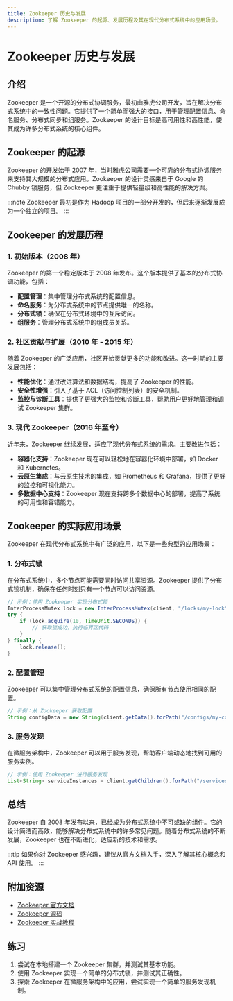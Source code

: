 ```yaml
---
title: Zookeeper 历史与发展
description: 了解 Zookeeper 的起源、发展历程及其在现代分布式系统中的应用场景。
---
```


# Zookeeper 历史与发展

## 介绍

Zookeeper 是一个开源的分布式协调服务，最初由雅虎公司开发，旨在解决分布式系统中的一致性问题。它提供了一个简单而强大的接口，用于管理配置信息、命名服务、分布式同步和组服务。Zookeeper 的设计目标是高可用性和高性能，使其成为许多分布式系统的核心组件。

## Zookeeper 的起源

Zookeeper 的开发始于 2007 年，当时雅虎公司需要一个可靠的分布式协调服务来支持其大规模的分布式应用。Zookeeper 的设计灵感来自于 Google 的 Chubby 锁服务，但 Zookeeper 更注重于提供轻量级和高性能的解决方案。

:::note
Zookeeper 最初是作为 Hadoop 项目的一部分开发的，但后来逐渐发展成为一个独立的项目。
:::

## Zookeeper 的发展历程

### 1. 初始版本（2008 年）

Zookeeper 的第一个稳定版本于 2008 年发布。这个版本提供了基本的分布式协调功能，包括：

- **配置管理**：集中管理分布式系统的配置信息。
- **命名服务**：为分布式系统中的节点提供唯一的名称。
- **分布式锁**：确保在分布式环境中的互斥访问。
- **组服务**：管理分布式系统中的组成员关系。

### 2. 社区贡献与扩展（2010 年 - 2015 年）

随着 Zookeeper 的广泛应用，社区开始贡献更多的功能和改进。这一时期的主要发展包括：

- **性能优化**：通过改进算法和数据结构，提高了 Zookeeper 的性能。
- **安全性增强**：引入了基于 ACL（访问控制列表）的安全机制。
- **监控与诊断工具**：提供了更强大的监控和诊断工具，帮助用户更好地管理和调试 Zookeeper 集群。

### 3. 现代 Zookeeper（2016 年至今）

近年来，Zookeeper 继续发展，适应了现代分布式系统的需求。主要改进包括：

- **容器化支持**：Zookeeper 现在可以轻松地在容器化环境中部署，如 Docker 和 Kubernetes。
- **云原生集成**：与云原生技术的集成，如 Prometheus 和 Grafana，提供了更好的监控和可视化能力。
- **多数据中心支持**：Zookeeper 现在支持跨多个数据中心的部署，提高了系统的可用性和容错能力。

## Zookeeper 的实际应用场景

Zookeeper 在现代分布式系统中有广泛的应用，以下是一些典型的应用场景：

### 1. 分布式锁

在分布式系统中，多个节点可能需要同时访问共享资源。Zookeeper 提供了分布式锁机制，确保在任何时刻只有一个节点可以访问资源。

```java
// 示例：使用 Zookeeper 实现分布式锁
InterProcessMutex lock = new InterProcessMutex(client, "/locks/my-lock");
try {
    if (lock.acquire(10, TimeUnit.SECONDS)) {
        // 获取锁成功，执行临界区代码
    }
} finally {
    lock.release();
}
```

### 2. 配置管理

Zookeeper 可以集中管理分布式系统的配置信息，确保所有节点使用相同的配置。

```java
// 示例：从 Zookeeper 获取配置
String configData = new String(client.getData().forPath("/configs/my-config"), StandardCharsets.UTF_8);
```

### 3. 服务发现

在微服务架构中，Zookeeper 可以用于服务发现，帮助客户端动态地找到可用的服务实例。

```java
// 示例：使用 Zookeeper 进行服务发现
List<String> serviceInstances = client.getChildren().forPath("/services/my-service");
```

## 总结

Zookeeper 自 2008 年发布以来，已经成为分布式系统中不可或缺的组件。它的设计简洁而高效，能够解决分布式系统中的许多常见问题。随着分布式系统的不断发展，Zookeeper 也在不断进化，适应新的技术和需求。

:::tip
如果你对 Zookeeper 感兴趣，建议从官方文档入手，深入了解其核心概念和 API 使用。
:::

## 附加资源

- [Zookeeper 官方文档](https://zookeeper.apache.org/doc/current/)
- [Zookeeper 源码](https://github.com/apache/zookeeper)
- [Zookeeper 实战教程](https://www.tutorialspoint.com/zookeeper/index.htm)

## 练习

1. 尝试在本地搭建一个 Zookeeper 集群，并测试其基本功能。
2. 使用 Zookeeper 实现一个简单的分布式锁，并测试其正确性。
3. 探索 Zookeeper 在微服务架构中的应用，尝试实现一个简单的服务发现机制。
